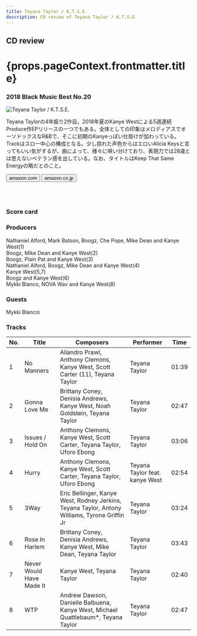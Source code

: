 ```yaml
---
title: Teyana Taylor / K.T.S.E.
description: CD review of Teyana Taylor / K.T.S.E.
---
```




<h2>CD review</h2>
<h1 className="h1--no--margin">{props.pageContext.frontmatter.title}</h1>
<h3><Link to="/best50/2018/">2018 Black Music Best No.20</Link></h3>

<Row  className="image-card-group">
	<Column colMd={"4"} colLg={"4"} noGutterMdLeft="">
       <ImageCard>

![Teyana Taylor / K.T.S.E.](../../images/cd/teyanataylor2L.jpg)

</ImageCard>
	</Column>
	<Column colMd={"8"} colLg={"8"} noGutterMdLeft="">
	<p>
	Teyana Taylorの4年振り2作目。2018年夏のKanye Westによる5週連続Produce作EPリリースの一つでもある。全体としての印象はメロディアスでオーソドックスなR&Bで、そこに初期のKanyeっぽい仕掛けが加わっている。Trackはスロー中心の構成となる。少し掠れた声色からはエロいAlicia Keysと言ってもいい気がするが、曲によって、様々に唄い分けており、表現力では28歳とは思えないベテラン感を出している。なお、タイトルはKeep That Same Energyの略だとのこと。
	</p>
	<div>
	  <Button href="https://amzn.to/2VlrEex" kind="primary" size="small" renderIcon={ArrowUpRight24}>
      amazon.com
      </Button>
      <Button href="https://amzn.to/2BJ2Q90" kind="secondary" size="small" renderIcon={ArrowUpRight24}>
      amazon.co.jp
      </Button>
	</div>
	<a style="display:inline-block;overflow:hidden;background:url(https://linkmaker.itunes.apple.com/ja-jp/lockup.svg?releaseDate=2018-06-23&kind=album&bubble=apple_music&style=mono-black) no-repeat;width:180px;height:45px;" href="https://geo.music.apple.com/jp/album/k-t-s-e/1402965603?mt=1&app=music&ls=1&at=11lcug"></a>
	<a style="display:inline-block;overflow:hidden;background:url(https://linkmaker.itunes.apple.com/ja-jp/badge-lrg.svg?releaseDate=2018-06-23T00:00:00Z&kind=album&bubble=itunes_music) no-repeat;width:140px;height:45px;" href="https://geo.music.apple.com/jp/album/k-t-s-e/1402965603?app=itunes&at=11lcug"></a>
	</Column>
</Row>
<Row >
	<Column colMd={"4"} colLg={"4"} noGutterMdLeft="">
<div>
    <h3>Score card</h3>
	<SliderJS1 value="4" />
    <SliderJS2 value="2" />
	<SliderJS3 value="1" />
    <SliderJS4 value="9" />
</div>
</Column>
<Column colMd={"8"} colLg={"8"} noGutterMdLeft="">
<div>
<h3>Producers</h3>
<p>
Nathaniel Alford, Mark Batson, Boogz, Che Pope, Mike Dean and Kanye West(1)
<br/>Boogz, Mike Dean and Kanye West(2)
<br/>Boogz, Plain Pat and Kanye West(3)
<br/>Nathaniel Alford, Boogz, Mike Dean and Kanye West(4)
<br/>Kanye West(5,7)
<br/>Boogz and Kanye West(6)
<br/>Mykki Blanco, NOVA Wav and Kanye West(8)
</p>
<h3>Guests</h3>
<p>
	Mykki Blancoi
</p>
</div>
</Column>
</Row>

<h3>Tracks</h3>

| No. |	Title                    |	 Composers                                                                                   |	 Performer                     | Time  |
| --- |	------------------------ | --------------------------------------------------------------------------------------------- | ------------------------------- | ----- |
| 1	  |	No Manners               | Aliandro Prawl, Anthony Clemons, Kanye West, Scott Carter (11), Teyana Taylor                 | Teyana Taylor                   | 01:39 |
| 2	  |	Gonna Love Me            | Brittany Coney, Denisia Andrews, Kanye West, Noah Goldstein, Teyana Taylor                    | Teyana Taylor                   | 02:47 |
| 3	  |	Issues / Hold On         | Anthony Clemons, Kanye West, Scott Carter, Teyana Taylor, Uforo Ebong                         | Teyana Taylor                   | 03:06 |
| 4	  |	Hurry                    | Anthony Clemons, Kanye West, Scott Carter, Teyana Taylor, Uforo Ebong                         | Teyana Taylor feat. kanye West  | 02:54 |
| 5	  |	3Way                     | Eric Bellinger, Kanye West, Rodney Jerkins, Teyana Taylor, Antony Williams, Tyrone Griffin Jr | Teyana Taylor                   | 03:24 |
| 6	  |	Rose In Harlem           | Brittany Coney, Denisia Andrews, Kanye West, Mike Dean, Teyana Taylor                         | Teyana Taylor                   | 03:43 |
| 7	  |	Never Would Have Made It | Kanye West, Teyana Taylor                                                                     | Teyana Taylor                   | 02:40 |
| 8	  |	WTP                      | Andrew Dawson, Danielle Balbuena, Kanye West, Michael Quattlebaum*, Teyana Taylor             | Teyana Taylor                   | 02:47 |
